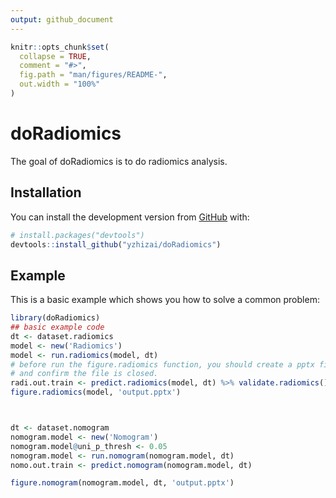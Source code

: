 ```yaml
---
output: github_document
---
```


<!-- README.md is generated from README.Rmd. Please edit that file -->

```r
knitr::opts_chunk$set(
  collapse = TRUE,
  comment = "#>",
  fig.path = "man/figures/README-",
  out.width = "100%"
)
```

# doRadiomics

<!-- badges: start -->
<!-- badges: end -->

The goal of doRadiomics is to do radiomics analysis.

## Installation

You can install the development version from [GitHub](https://github.com/) with:

``` r
# install.packages("devtools")
devtools::install_github("yzhizai/doRadiomics")
```
## Example

This is a basic example which shows you how to solve a common problem:

```r
library(doRadiomics)
## basic example code
dt <- dataset.radiomics
model <- new('Radiomics')
model <- run.radiomics(model, dt)
# before run the figure.radiomics function, you should create a pptx file at first,
# and confirm the file is closed.
radi.out.train <- predict.radiomics(model, dt) %>% validate.radiomics()
figure.radiomics(model, 'output.pptx')



dt <- dataset.nomogram
nomogram.model <- new('Nomogram')
nomogram.model@uni_p_thresh <- 0.05
nomogram.model <- run.nomogram(nomogram.model, dt)
nomo.out.train <- predict.nomogram(nomogram.model, dt)

figure.nomogram(nomogram.model, dt, 'output.pptx')
```

